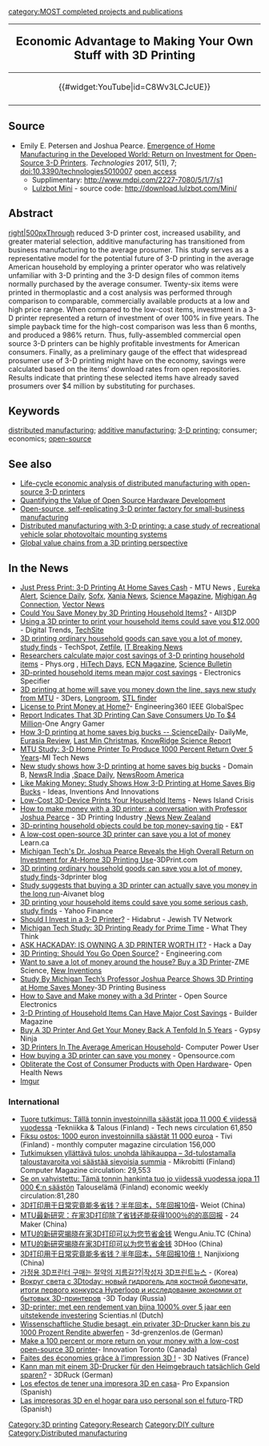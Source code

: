 {{MOST}}
{{MOST-RepRap}}
[[category:MOST completed projects and publications]]

{|style="border:1px solid #ffa508; background-color: #D0D0FFF; margin-left:.1em; margin-top:2px; -moz-border-radius:15px;" align="right" width="240px"
!<big><big>Economic Advantage to Making Your Own Stuff with 3D Printing</big>
|-
|<center>{{#widget:YouTube|id=C8Wv3LCJcUE}} </center>
|-
|}
 
==Source==
* Emily E. Petersen  and Joshua Pearce. [http://www.mdpi.com/2227-7080/5/1/7 Emergence of Home Manufacturing in the Developed World: Return on Investment for Open-Source 3-D Printers]. ''Technologies'' 2017, 5(1), 7; doi:10.3390/technologies5010007 [https://www.academia.edu/31327768/Emergence_of_Home_Manufacturing_in_the_Developed_World_Return_on_Investment_for_Open-Source_3-D_Printers open access]
** Supplimentary: http://www.mdpi.com/2227-7080/5/1/7/s1
** [https://www.lulzbot.com/store/printers/lulzbot-mini Lulzbot Mini] - source code: http://download.lulzbot.com/Mini/

==Abstract==
[[image:Emily-mini.jpg|right|500px]]Through reduced 3-D printer cost, increased usability, and greater material selection, additive manufacturing has transitioned from business manufacturing to the average prosumer. This study serves as a representative model for the potential future of 3-D printing in the average American household by employing a printer operator who was relatively unfamiliar with 3-D printing and the 3-D design files of common items normally purchased by the average consumer. Twenty-six items were printed in thermoplastic and a cost analysis was performed through comparison to comparable, commercially available products at a low and high price range. When compared to the low-cost items, investment in a 3-D printer represented a return of investment of over 100% in five years. The simple payback time for the high-cost comparison was less than 6 months, and produced a 986% return. Thus, fully-assembled commercial open source 3-D printers can be highly profitable investments for American consumers. Finally, as a preliminary gauge of the effect that widespread prosumer use of 3-D printing might have on the economy, savings were calculated based on the items’ download rates from open repositories. Results indicate that printing these selected items have already saved prosumers over $4 million by substituting for purchases. 

==Keywords==
[[distributed manufacturing]]; [[additive manufacturing]]; [[3-D printing]]; consumer; economics; [[open-source]]

==See also==
* [[Life-cycle economic analysis of distributed manufacturing with open-source 3-D printers]]
* [[Quantifying the Value of Open Source Hardware Development]]
* [[Open-source, self-replicating 3-D printer factory for small-business manufacturing]]
* [[Distributed manufacturing with 3-D printing: a case study of recreational vehicle solar photovoltaic mounting systems]]
* [[Global value chains from a 3D printing perspective]]

{{MOST-RepRap}}

== In the News ==
* [http://www.mtu.edu/news/stories/2017/february/just-press-print-3-d-printing-home-saves-cash.html Just Press Print: 3-D Printing At Home Saves Cash] - MTU News , [https://www.eurekalert.org/pub_releases/2017-02/mtu-jpp021417.php Eureka Alert], [https://www.sciencedaily.com/releases/2017/02/170214130509.htm Science Daily], [https://www.sofx.com/2017/02/16/just-press-print-3-d-printing-home-saves-big-bucks-sciencedaily/ Sofx], [https://www.xanianews.com/news/just-press-print-how-3-d-printing-at-home-saves-big-bucks?uid=651706 Xania News], [https://scienmag.com/just-press-print-new-study-shows-how-3-d-printing-at-home-saves-big-bucks/ Science Magazine], [http://www.michiganagconnection.com/story-state.php?Id=160&yr=2017 Mighigan Ag Connection], [http://en.vnews.agency/news/technologies/40220-just-press-print-how-3-d-printing-at-home-saves-big-bucks.html Vector News]
* [https://all3dp.com/household-items-save-money/ Could You Save Money by 3D Printing Household Items?] - All3DP
* [http://www.digitaltrends.com/cool-tech/3d-printing-home-savings/ Using a 3D printer to print your household items could save you $12,000] - Digital Trends, [http://www.techsite.io/p/541782 TechSite]
* [http://www.techspot.com/news/68181-3d-printing-ordinary-household-goods-can-save-you.html 3D printing ordinary household goods can save you a lot of money, study finds] - TechSpot, [http://zetfile.com/3d-printing-ordinary-household-goods-can-save-you-a-lot-of-money-study-finds/ Zetfile], [https://www.itbnews.info/2017/02/3d-printing-ordinary-household-goods-can-save-you-a-lot-of-money-study-finds/ IT Breaking News]
* [https://phys.org/news/2017-02-major-d-household-items.html Researchers calculate major cost savings of 3-D printing household items ] - Phys.org , [http://www.hitechdays.com/browser/169958/ HiTech Days], [https://www.ecnmag.com/news/2017/02/researchers-calculate-major-cost-savings-3-d-printing-household-items  ECN Magazine], [http://sciencebulletin.org/archives/10425.html Science Bulletin]
* [http://production.electronicspecifier.com/3d-printing/3d-printing-household-items-mean-major-cost-savings 3D-printed household items mean major cost savings ] - Electronics Specifier
* [http://www.3ders.org/articles/20170214-3d-printing-at-home-will-save-you-money-down-the-line-says-new-study-from-mtu.html 3D printing at home will save you money down the line, says new study from MTU ] - 3Ders, [https://www.longroom.com/discussion/326090/3d-printing-at-home-will-save-you-money-down-the-line-says-new-study-from-mtu Longroom], [http://www.stlfinder.com/blog/3d-printing-at-home-will-save-you-money-down-the-line-says-new-study-from-mtu STL finder]
* [http://insights.globalspec.com/article/4213/license-to-print-money-at-home License to Print Money at Home?]- Engineering360 IEEE GlobalSpec
*[http://www.oneangrygamer.net/2017/02/report-indicates-that-3d-printing-can-save-consumers-up-to-4-million/23959/ Report Indicates That 3D Printing Can Save Consumers Up To $4 Million]-One Angry Gamer
*[http://dailyme.com/story/2017021400003157 How 3-D printing at home saves big bucks -- ScienceDaily]- DailyMe, [http://www.eurasiareview.com/15022017-3-d-printing-at-home-saves-big-bucks/ Eurasia Review], [http://www.lastminutechristmas.com/last-minute-christmas/40-newsbriefs/466815-3-d-printing-at-home-saves-big-bucks.html Last Min Christmas], [https://knowridge.com/2017/02/how-3-d-printing-at-home-saves-big-bucks/ KnowRidge Science Report]
* [https://mitechnews.com/new-products-contracts/mtu-study-3-d-home-printer-produce-1000-percent-return-5-years/ MTU Study: 3-D Home Printer To Produce 1000 Percent Return Over 5 Years]-MI Tech News
* [http://www.domain-b.com/technology/20170215_big_bucks.html New study shows how 3-D printing at home saves big bucks] - Domain B, [http://www.newsr.in/n/Science/75e3pkhq2/New-study-shows-how-printing-at.htm NewsR India] ,[http://www.spacedaily.com/reports/New_study_shows_how_3_D_printing_at_home_saves_big_bucks_999.html Space Daily], [http://www.newsroomamerica.com/story/623323/new_study_shows_how_3-d_printing_at_home_saves_big_bucks.html NewsRoom America]
* [http://www.ineffableisland.com/2017/02/like-making-money-study-shows-how-3-d.html  Like Making Money: Study Shows How 3-D Printing at Home Saves Big Bucks] - Ideas, Inventions And Innovations 
* [http://news.islandcrisis.net/2017/02/save-money-make-profits-using-a-3d-printer-at-home/ Low-Cost 3D-Device Prints Your Household Items] - News Island Crisis
* [https://3dprintingindustry.com/news/make-money-3d-printer-conversation-professor-joshua-pearce-105824/ How to make money with a 3D printer: a conversation with Professor Joshua Pearce ] - 3D Printing Industry ,[https://1newsnewzealand.com/how-to-make-money-with-a-3d-printer-a-conversation-with-professor-joshua-pearce/ News New Zealand]
* [https://eandt.theiet.org/content/articles/2017/02/3d-printing-household-objects-could-be-top-money-saving-tip/ 3D-printing household objects could be top money-saving tip] - E&T
* [http://www.learn.ca/low-cost-open-source-3d-printer-can-save-lot-money/ A low-cost open-source 3D printer can save you a lot of money] Learn.ca
* [https://3dprint.com/165246/mtu-at-home-3d-printing-study/ Michigan Tech's Dr. Joshua Pearce Reveals the High Overall Return on Investment for At-Home 3D Printing Use]-3DPrint.com
* [http://my3dprinterblog.com/3d-printing-ordinary-household-goods-can-save-you-a-lot-of-money-study-finds/ 3D printing ordinary household goods can save you a lot of money, study finds]-3dprinter blog
* [https://blog.aivanet.com/2017/02/16/study-suggests-that-buying-a-3d-printer-can-actually-save-you-money-in-the-long-run/ Study suggests that buying a 3D printer can actually save you money in the long run]-Aivanet blog
* [http://finance.yahoo.com/news/using-3d-printer-print-household-203945154.html 3D printing your household items could save you some serious cash, study finds] - Yahoo Finance
* [http://www.hidabrut.com/article/192746/Should-I-Invest-in-a-3-D-Printer Should I Invest in a 3-D Printer?] - Hidabrut - Jewish TV Network
* [http://whattheythink.com/articles/84116-michigan-tech-study-3d-printing-ready-prime-time/ Michigan Tech Study: 3D Printing Ready for Prime Time] - What They Think
* [http://hackaday.com/2017/02/21/ask-hackaday-is-owning-a-3d-printer-worth-it/ ASK HACKADAY: IS OWNING A 3D PRINTER WORTH IT?] - Hack a Day
* [http://www.engineering.com/3DPrinting/3DPrintingArticles/ArticleID/14357/3D-Printing-Should-You-Go-Open-Source.aspx 3D Printing: Should You Go Open Source?] - Engineering.com
*[http://www.zmescience.com/science/3d-printer-save-money-24022017/ Want to save a lot of money around the house? Buy a 3D Printer]-ZME Science, [http://new-inventions.net/2017/02/22/want-to-save-a-lot-of-money-around-the-house-buy-a-3d-printer/ New Inventions]
*[http://www.3dprintingbusiness.directory/news/study-michigan-techs-professor-joshua-pearce-shows-3d-printing-home-saves-money/ Study By Michigan Tech’s Professor Joshua Pearce Shows 3D Printing at Home Saves Money]-3D Printing Business
*[https://www.open-electronics.org/how-to-save-and-make-money-with-a-3d-printer/ How to Save and Make money with a 3d Printer] - Open Source Electronics
* [http://www.builderonline.com/products/3-d-printing-of-household-items-can-have-major-cost-savings_c 3-D Printing of Household Items Can Have Major Cost Savings ] - Builder Magazine
* [https://gypsy.ninja/3d-printer-money-tenfold-5-years/ Buy A 3D Printer And Get Your Money Back A Tenfold In 5 Years] - Gypsy Ninja
* [https://www.computerpoweruser.com/article/24252/qa-with-joshua-pearce 3D Printers In The Average American Household]- Computer Power User
* [https://opensource.com/article/17/3/how-to-create-consumer-goods-open-hardware How buying a 3D printer can save you money] - Opensource.com
* [http://www.openhealthnews.com/story/2017-03-24/obliterate-cost-consumer-products-open-hardware Obliterate the Cost of Consumer Products with Open Hardware]- Open Health News
* [http://imgur.com/gallery/zcX5srh Imgur]

===International===
*[http://www.tekniikkatalous.fi/tekniikka/tuore-tutkimus-talla-tonnin-investoinnilla-saastat-jopa-11-000-viidessa-vuodessa-6624849 Tuore tutkimus: Tällä tonnin investoinnilla säästät jopa 11 000 € viidessä vuodessa ] -Tekniikka & Talous (Finland) - Tech news circulation 61,850
* [http://www.tivi.fi/Kaikki_uutiset/fiksu-ostos-1000-euron-investoinnilla-saastat-11-000-euroa-6625136 Fiksu ostos: 1000 euron investoinnilla säästät 11 000 euroa] - Tivi (Finland) - monthly computer magazine circulation 156,000
* [http://www.mikrobitti.fi/2017/02/tutkimus-unohda-lahikauppa-3d-tulostamalla-taloustavaroita-voi-saastaa-sievoisia-summia/ Tutkimuksen yllättävä tulos: unohda lähikauppa – 3d-tulostamalla taloustavaroita voi säästää sievoisia summia] - Mikrobitti (Finland) Computer Magazine circulation: 29,553 
* [http://www.talouselama.fi/uutiset/se-on-vahvistettu-tama-tonnin-hankinta-tuo-jo-viidessa-vuodessa-jopa-11-000-n-saaston-6625099 Se on vahvistettu: Tämä tonnin hankinta tuo jo viidessä vuodessa jopa 11 000 €:n säästön] Talouselämä (Finland) economic weekly circulation:81,280 
* [http://www.weiot.net/article-31676.html 3D打印用于日常究竟能多省钱？半年回本，5年回报10倍]- Weiot (China)
* [http://24maker.com/thread-18468-1-1.html MTU最新研究：在家3D打印除了省钱还能获得1000％的的高回报] - 24 Maker (China)
* [http://wengu.aniu.tv/news_10501233.html MTU的新研究揭晓在家3D打印可以为您节省金钱] Wengu.Aniu.TC (China)
* [http://www.3dhoo.com/news/guowai/27890.html MTU的新研究揭晓在家3D打印可以为您节省金钱] 3DHoo (China)
* [http://www.nanjixiong.com/thread-98439-1-1.html 3D打印用于日常究竟能多省钱？半年回本，5年回报10倍！] Nanjixiong (China)
* [http://blog.naver.com/restructurer/220936048899 가정용 3D프린터 구매는 절약의 지름길??|작성자 3D프린트뉴스] - (Korea)
* [http://3dtoday.ru/blogs/news3dtoday/around-the-world-with-3dtoday-a-new-hydrogel-for-bioprinting-of-bone-t1/ Вокруг света с 3Dtoday: новый гидрогель для костной биопечати, итоги первого конкурса Hyperloop и исследование экономии от бытовых 3D-принтеров ] -3D Today (Russia)
* [https://www.scientias.nl/3d-printer-rendement-bijna-1000-5-jaar-uitstekende-investering/ 3D-printer: met een rendement van bijna 1000% over 5 jaar een uitstekende investering ] Scientias.nl (Dutch)
* [https://www.3d-grenzenlos.de/magazin/kurznachrichten/amortisation-privater-3d-drucker-studie-27231643/ Wissenschaftliche Studie besagt, ein privater 3D-Drucker kann bis zu 1000 Prozent Rendite abwerfen] - 3d-grenzenlos.de  (German)
* [http://www.innovationtoronto.com/2017/02/make-a-100-percent-or-more-return-on-your-money-with-a-low-cost-open-source-3d-printer/ Make a 100 percent or more return on your money with a low-cost open-source 3D printer]- Innovation Toronto (Canada)
* [http://www.3dnatives.com/impression-3d-maison-17022017/ Faites des économies grâce à l’impression 3D !] - 3D Natives (France)
* [https://3druck.com/case-studies/kann-man-mit-einem-3d-drucker-fuer-den-heimgebrauch-tatsaechlich-geld-sparen-5054563/ Kann man mit einem 3D-Drucker für den Heimgebrauch tatsächlich Geld sparen?] - 3DRuck (German)
* [http://proexpansion.com/es/articulos_oe/2821-los-efectos-de-tener-una-impresora-3d-en-casa Los efectos de tener una impresora 3D en casa]- Pro Expansion (Spanish)
*[http://www.trdimension.com/blog/estudio-de-joshua-pearce-sobre-uso-personal-impresoras-3d-en-el-hogar Las impresoras 3D en el hogar para uso personal son el futuro]-TRD (Spanish)


[[Category:3D printing]]
[[Category:Research]]
[[Category:DIY culture]]
[[Category:Distributed manufacturing]]